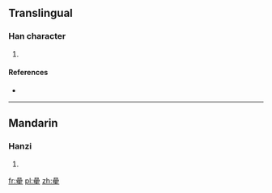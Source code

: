 {{also|星}}
==Translingual==

===Han character===
{{Han char|rn=72|rad=日|as=13|sn=17|four=|canj=日日日一 (AAAM), X日日日一 (XAAAM)|ids=⿱[[晶]][[生]]}}

# {{defn|Han|sort=日13}}

====References====
* {{Han ref|kx=0500.280|dkj=14196|dj=0870.190|hdz=21538.050|uh=66D0|ud=26320}}

----

==Mandarin==

===Hanzi===
{{cmn-hanzi|pin=[[bó]] ([[bo2]]), [[xīng]] ([[xing1]])|wg=po<sup>2</sup>, hsing<sup>1</sup>}}

# {{defn|lang=cmn|sort=日13}}

[[fr:曐]]
[[pl:曐]]
[[zh:曐]]